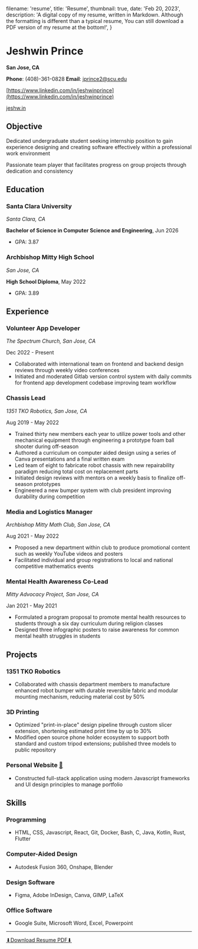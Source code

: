 
  filename: 'resume',
  title: 'Resume',
  thumbnail: true,
  date: 'Feb 20, 2023',
  description: 'A digital copy of my resume, written in Markdown. Although the formatting is different than a typical resume, You can still download a PDF version of my resume at the bottom!',
}

# Jeshwin Prince

**San Jose, CA**

**Phone**: (408)-361-0828 **Email**: [jprince2@scu.edu](mailto:jprince2@scu.edu)

[https://www.linkedin.com/in/jeshwinprince](https://www.linkedin.com/in/jeshwinprince)

[jeshw.in](https://www.jeshw.in)

## Objective

Dedicated undergraduate student seeking internship position to gain experience designing and creating software effectively
within a professional work environment

Passionate team player that facilitates progress on group projects through dedication and consistency

## Education

### Santa Clara University

*Santa Clara, CA*

**Bachelor of Science in Computer Science and Engineering**, Jun 2026

- GPA: 3.87

### Archbishop Mitty High School

*San Jose, CA*

**High School Diploma**, May 2022

- GPA: 3.89

## Experience

### Volunteer App Developer

*The Spectrum Church, San Jose, CA*

Dec 2022 - Present 

- Collaborated with international team on frontend and backend design reviews through weekly video conferences
- Initiated and moderated Gitlab version control system with daily commits for frontend app development codebase improving team workflow

### Chassis Lead

*1351 TKO Robotics, San Jose, CA*

Aug 2019 - May 2022

- Trained thirty new members each year to utilize power tools and other mechanical equipment through engineering a prototype
foam ball shooter during off-season
- Authored a curriculum on computer aided design using a series of Canva presentations and a final written exam
- Led team of eight to fabricate robot chassis with new repairability paradigm reducing total cost on replacement parts
- Initiated design reviews with mentors on a weekly basis to finalize off-season prototypes
- Engineered a new bumper system with club president improving durability during competition

### Media and Logistics Manager

*Archbishop Mitty Math Club, San Jose, CA*

Aug 2021 - May 2022

- Proposed a new department within club to produce promotional content such as weekly YouTube videos and posters
- Facilitated individual and group registrations to local and national competitive mathematics events

### Mental Health Awareness Co-Lead

*Mitty Advocacy Project, San Jose, CA*

Jan 2021 - May 2021

- Formulated a program proposal to promote mental health resources to students through a six day curriculum during religion
classes
- Designed three infographic posters to raise awareness for common mental health struggles in students

## Projects

### 1351 TKO Robotics

- Collaborated with chassis department members to manufacture enhanced robot bumper with durable reversible fabric and
modular mounting mechanism, reducing material cost by 50%

### 3D Printing

- Optimized "print-in-place" design pipeline through custom slicer extension, shortening estimated print time by up to 30%
- Modified open source phone holder ecosystem to support both standard and custom tripod extensions; published three models
to public repository

### Personal Website [🏡](https://www.jeshw.in)

- Constructed full-stack application using modern Javascript frameworks and UI design principles to manage portfolio

## Skills

### Programming

- HTML, CSS, Javascript, React, Git, Docker, Bash, C, Java, Kotlin, Rust, Flutter

### Computer-Aided Design

- Autodesk Fusion 360, Onshape, Blender

### Design Software

- Figma, Adobe InDesign, Canva, GIMP, LaTeX

### Office Software

- Google Suite, Microsoft Word, Excel, Powerpoint

---

<div className="flex justify-center align-middle">
  <a href="/Jeshwin_Prince_Resume.pdf" className="btn btn-accent btn-lg mx-auto normal-case">⬇Download Resume PDF⬇</a>
</div>

